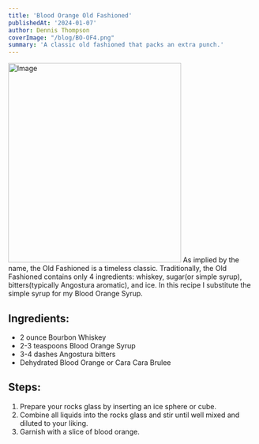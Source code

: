 ```yaml
---
title: 'Blood Orange Old Fashioned'
publishedAt: '2024-01-07'
author: Dennis Thompson
coverImage: "/blog/BO-OF4.png"
summary: 'A classic old fashioned that packs an extra punch.'
---
```

<Image src="/blog/BO-OF4.png" width="350" height="404" alt="Image" />
As implied by the name, the Old Fashioned is a timeless classic. Traditionally, the Old Fashioned contains only 4 ingredients: whiskey, sugar(or simple syrup), bitters(typically Angostura aromatic), and ice. In this recipe I substitute the simple syrup for my <Link href='/product/blood-orange-cocktail-syrup'> Blood Orange Syrup. </Link>


## Ingredients:
- 2 ounce Bourbon Whiskey 
- 2-3 teaspoons <Link href="/product/blood-orange-cocktail-syrup"> Blood Orange Syrup </Link>
- 3-4 dashes Angostura bitters
- <Link href='/product/blood-orange'>Dehydrated Blood Orange or Cara Cara Brulee </Link>

## Steps:
1. Prepare your rocks glass by inserting an ice sphere or cube.
2. Combine all liquids into the rocks glass and stir until well mixed and diluted to your liking.
3. Garnish with a slice of blood orange.

